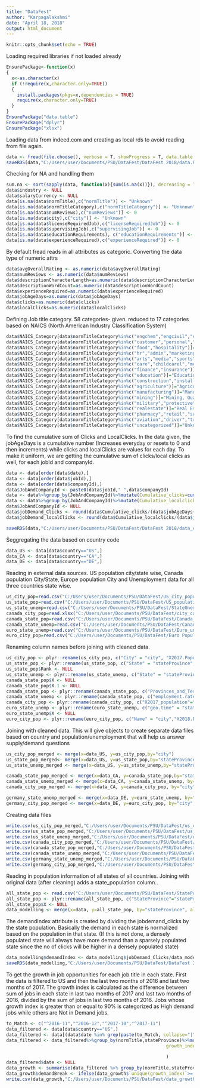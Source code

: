 ---
title: "DataFest"
author: "Karpagalakshmi"
date: "April 18, 2018"
output: html_document
---

```{r setup, include=FALSE}
knitr::opts_chunk$set(echo = TRUE)
```
Loading required libraries if not loaded already
```{r}
EnsurePackage<-function(x)
{
  x<-as.character(x)
  if (!require(x,character.only=TRUE))
  {
    install.packages(pkgs=x,dependencies = TRUE)
    require(x,character.only=TRUE)
  }
}
EnsurePackage("data.table")
EnsurePackage("dplyr")
EnsurePackage("xlsx")


```
Loading data from indeed.com and creating as local rds to avoid reading from file again.
```{r}
data <- fread(file.choose(), verbose = T, showProgress = T, data.table = F,na.strings="")
saveRDS(data,"C:/Users/user/Documents/PSU/DataFest/DataFest 2018/data.RDS")

```
Checking for NA and handling them
```{r}
sum.na <- sort(sapply(data, function(x){sum(is.na(x))}), decreasing = TRUE)
data$industry <- NULL
data$salaryCurrency <- NULL
data[is.na(data$normTitle),c("normTitle")] <- "Unknown"
data[is.na(data$normTitleCategory),c("normTitleCategory")] <- "Unknown"
data[is.na(data$numReviews),c("numReviews")] <- 0
data[is.na(data$city),c("city")] <- "Unknown"
data[is.na(data$licenseRequiredJob),c("licenseRequiredJob")] <- 0
data[is.na(data$supervisingJob),c("supervisingJob")] <- 0
data[is.na(data$educationRequirements), c("educationRequirements")] <- "None"
data[is.na(data$experienceRequired),c("experienceRequired")] <- 0


```
By default fread reads in all attributes as categoric. Converting the data type of numeric attrs
```{r}
data$avgOverallRating <- as.numeric(data$avgOverallRating)
data$numReviews <- as.numeric(data$numReviews)
data$descriptionCharacterLength=as.numeric(data$descriptionCharacterLength)
data$descriptionWordCount=as.numeric(data$descriptionWordCount)
data$experienceRequired=as.numeric(data$experienceRequired)
data$jobAgeDays=as.numeric(data$jobAgeDays)
data$clicks=as.numeric(data$clicks)
data$localClicks=as.numeric(data$localClicks)

```
Defining Job title category. 58 categories- given. reduced to 17 categories based on NAICS (North American Industry Classification System)
```{r}
data$NAICS_Category[data$normTitleCategory%in%c("engchem","engcivil","engelectric","engid","engmech","accounting","arch","legal","management","math","project","science","tech","techhelp","techinfo","techsoftware", "veterinary")]="Professional, Scientific, and Technical Services"
data$NAICS_Category[data$normTitleCategory%in%c("customer","personal","service")]="Other Services (except Public Administration)"
data$NAICS_Category[data$normTitleCategory%in%c("food","hospitality")]="Accommodation and Food Services"
data$NAICS_Category[data$normTitleCategory%in%c("hr","admin","marketing","sanitation")]="Administrative and Support and Waste Management and Remediation Services"
data$NAICS_Category[data$normTitleCategory%in%c("arts","media","sports")]="Arts, Entertainment, and Recreation"
data$NAICS_Category[data$normTitleCategory%in%c("care","childcarel","meddental","meddr","medinfo","mednurse","medtech","socialscience","therapy")]="Health Care and Social Assistance"
data$NAICS_Category[data$normTitleCategory%in%c("finance","insurance")]="Finance and Insurance"
data$NAICS_Category[data$normTitleCategory%in%c("education")]="Educational Services"
data$NAICS_Category[data$normTitleCategory%in%c("construction","install")]="Construction"
data$NAICS_Category[data$normTitleCategory%in%c("agriculture")]="Agriculture, Forestry, Fishing and Hunting"
data$NAICS_Category[data$normTitleCategory%in%c("manufacturing")]="Manufacturing"
data$NAICS_Category[data$normTitleCategory%in%c("mining")]="Mining, Quarrying, and Oil and Gas Extraction"
data$NAICS_Category[data$normTitleCategory%in%c("military","protective")]="Public Administration"
data$NAICS_Category[data$normTitleCategory%in%c("realestate")]="Real Estate and Rental and Leasing"
data$NAICS_Category[data$normTitleCategory%in%c("pharmacy","retail","sales")]="Retail Trade"
data$NAICS_Category[data$normTitleCategory%in%c("aviation","driver","transport","warehouse")]="Transportation and Warehousing"
data$NAICS_Category[data$normTitleCategory%in%c("uncategorized")]="Unknown"

```
To find the cumulative sum of Clicks and LocalClicks. In the data given, the jobAgeDays is a cumulative number (Increases everyday or resets to 0 and then increments) while clicks and localClicks are values for each day. To make it uniform, we are getting the cumulative sum of clicks/local clicks as well, for each jobId and companyId.
```{r}
data <- data[order(data$date),]
data <- data[order(data$jobId),]
data <- data[order(data$companyId),]
data$JobAndCompanyId <- paste0(data$jobId," ",data$companyId)
data <- data%>%group_by(JobAndCompanyId)%>%mutate(Cumulative_clicks=cumsum(clicks))
data <- data%>%group_by(JobAndCompanyId)%>%mutate(Cumulative_localclicks=cumsum(localClicks))
data$JobAndCompanyId <- NULL
data$jobDemand_Clicks <- round(data$Cumulative_clicks/(data$jobAgeDays+1),2)
data$jobDemand_localClicks <- round(data$Cumulative_localclicks/(data$jobAgeDays+1),2)

saveRDS(data,"C:/Users/user/Documents/PSU/DataFest/DataFest 2018/data_cleaned.rds")
```
Seggregating the data based on country code
```{r}
data_US <- data[data$country=="US",]
data_CA <- data[data$country=="CA",]
data_DE <- data[data$country=="DE",]
```
Reading in external data sources. US population city/state wise, Canada population City/State, Europe population City and Unemployment data for all three countries state wise.
```{r}
us_city_pop=read.csv("C:/Users/user/Documents/PSU/DataFest/US_city_population.csv")
us_state_pop=read.csv("C:/Users/user/Documents/PSU/DataFest/US_population_State_wise.csv")
us_state_unemp=read.csv("C:/Users/user/Documents/PSU/DataFest/StateUnemployment_Feb2018_US.csv")
canada_city_pop=read.xlsx("C:/Users/user/Documents/PSU/DataFest/city_canada_population.xlsx",sheetIndex = 1)
canada_state_pop=read.csv("C:/Users/user/Documents/PSU/DataFest/Canada_province_wise_population_2017.csv")
canada_state_unemp=read.csv("C:/Users/user/Documents/PSU/DataFest/Canada_unemployment_rate.csv")
euro_state_unemp=read.csv("C:/Users/user/Documents/PSU/DataFest/Euro_unemp_state.csv")
euro_city_pop=read.csv("C:/Users/user/Documents/PSU/DataFest/Euro Population_city.csv")

```
Renaming column names before joining with cleaned data.
```{r}
us_city_pop <- plyr::rename(us_city_pop, c("City" = "city", "X2017.Population"="US_city_Pop"))
us_state_pop <- plyr::rename(us_state_pop, c("State" = "stateProvince","X2018.Population"="US_State_Pop"))
us_state_pop$Rank <- NULL
us_state_unemp <- plyr::rename(us_state_unemp, c("State" = "stateProvince","February.2018.P."="US_State_Unemp"))
canada_state_pop$X <- NULL
canada_state_pop$X.1 <- NULL
canada_state_pop <- plyr::rename(canada_state_pop, c("Provinces_and_Territories" = "stateProvince","X2017_population"="Canada_State_Pop"))
canada_state_unemp <- plyr::rename(canada_state_pop, c("employment.rate"="Canada_State_Unemp"))
canada_city_pop <- plyr::rename(canada_city_pop, c("X2017_population"="Canada_City_Pop"))
euro_state_unemp <- plyr::rename(euro_state_unemp, c("geo.time" = "stateProvince","X2016"="Euro_State_Unemp"))
euro_state_unemp$X <- NULL
euro_city_pop <- plyr::rename(euro_city_pop, c("Name" = "city","X2018.Population"="Euro_City_Pop"))

```
Joining with cleaned data. This will give objects to create separate data files based on country and population/unemployment that will help us answer supply/demand questions
```{r}
us_city_pop_merged <- merge(x=data_US, y=us_city_pop,by="city")
us_state_pop_merged<- merge(x=data_US, y=us_state_pop,by="stateProvince")
us_state_unemp_merged <- merge(x=data_US, y=us_state_unemp,by="stateProvince")

canada_state_pop_merged <- merge(x=data_CA, y=canada_state_pop,by="stateProvince")
canada_state_unemp_merged <- merge(x=data_CA, y=canada_state_unemp, by="stateProvince")
canada_city_pop_merged <- merge(x=data_CA, y=canada_city_pop, by="city")

germany_state_unemp_merged <- merge(x=data_DE, y=euro_state_unemp, by="stateProvince",all.x = TRUE)
germany_city_pop_merged <- merge(x=data_DE, y=euro_city_pop, by="city",all.x = TRUE)
```
Creating data files
```{r}
write.csv(us_city_pop_merged,"C:/Users/user/Documents/PSU/DataFest/us_city_pop_merged.csv")
write.csv(us_state_pop_merged,"C:/Users/user/Documents/PSU/DataFest/us_state_pop_merged.csv")
write.csv(us_state_unemp_merged,"C:/Users/user/Documents/PSU/DataFest/us_state_unemp_merged.csv")
write.csv(canada_city_pop_merged,"C:/Users/user/Documents/PSU/DataFest/canada_city_pop_merged.csv")
write.csv(canada_state_pop_merged,"C:/Users/user/Documents/PSU/DataFest/canada_state_pop_merged.csv")
write.csv(canada_state_unemp_merged,"C:/Users/user/Documents/PSU/DataFest/canada_state_unemp_merged.csv")
write.csv(germany_state_unemp_merged,"C:/Users/user/Documents/PSU/DataFest/germany_state_unemp_merged.csv")
write.csv(germany_city_pop_merged,"C:/Users/user/Documents/PSU/DataFest/germany_city_pop_merged.csv")
```
Reading in population information of all states of all countries. Joining with original data (after cleaning) adds a state_population column.. 
```{r}
all_state_pop <- read.csv("C:/Users/user/Documents/PSU/DataFest/StatePopALL.csv")
all_state_pop <- plyr::rename(all_state_pop, c("StateProvince"="stateProvince", "X2018.Population"="state_population"))
all_state_pop$X <- NULL
data_modelling <- merge(x=data, y=all_state_pop, by="stateProvince", all.x = TRUE)
```
The demandIndex attribute is created by dividing the jobdemand_clicks by the state population. Basically the demand in each state is normalized based on the population in that state. (If this is not done, a densely populated state will always have more demand than a sparsely populated state since the no of clicks will be higher in a densely populated state)
```{r}
data_modelling$demandIndex <- data_modelling$jobDemand_Clicks/data_modelling$state_population
saveRDS(data_modelling,"C:/Users/user/Documents/PSU/DataFest/DataFest 2018/data_modelling.rds")
```
To get the growth in job opportunities for each job title in each state.
First the data is filtered to US and then the last two months of 2016 and last two months of 2017. The growth index is calculated as the difference between sum of jobs in each state in last two months of 2017 and last two months of 2016, divided by the sum of jobs in last two months of 2016.
Jobs whose growth index is greater than or equal to 90% is categorized as High demand jobs while others are Not in Demand jobs.
```{r}
to_Match <- c("^2016-11","^2016-12","^2017-10","^2017-11")
data_filtered <- data[data$country=="US",]
data_filtered <- data[(data$date %in% grep(paste(to_Match, collapse="|"),data$date, value=TRUE)),c("normTitle","stateProvince","date")]
data_filtered <- data_filtered%>%group_by(normTitle,stateProvince)%>%mutate(
                                                            growth_index=(sum(date %in% grep("^2017",date, value=TRUE)) - 
                                                                              sum(date %in% grep("^2016",date, value=TRUE)))/(sum(date %in% grep("^2016",date, value=TRUE))+1)
                                                            )
data_filtered$date <- NULL
data_growth <- summarise(data_filtered %>% group_by(normTitle,stateProvince), unique(growth_index))
data_growth$demandBreak <- ifelse(data_growth$`unique(growth_index)`>= 0.9, "High Demand", "Not in Demand") 
write.csv(data_growth,"C:/Users/user/Documents/PSU/DataFest/data_growth.csv")

```
